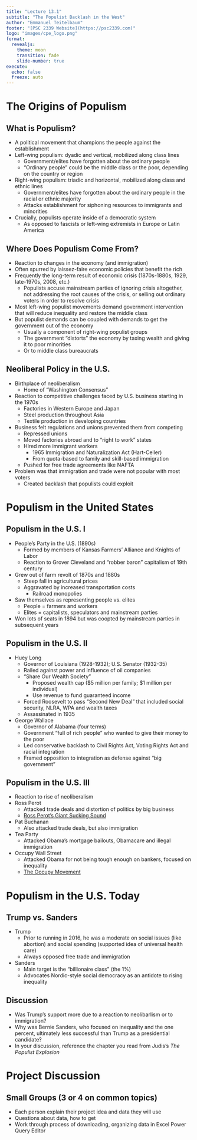 ```yaml
---
title: "Lecture 13.1"
subtitle: "The Populist Backlash in the West"
author: "Emmanuel Teitelbaum"
footer: "[PSC 2339 Website](https://psc2339.com)"
logo: "images/cpe_logo.png"
format:
  revealjs:
    theme: moon
    transition: fade
    slide-number: true
execute:
  echo: false
  freeze: auto
---
```


# The Origins of Populism

## What is Populism? {.smaller}

- A political movement that champions the people against the establishment 
- Left-wing populism: dyadic and vertical, mobilized along class lines
	- Government/elites have forgotten about the ordinary people
	- "Ordinary people" could be the middle class or the poor, depending on the country or region
- Right-wing populism: triadic and horizontal, mobilized along class and ethnic lines
	- Government/elites have forgotten about the ordinary people in the racial or ethnic majority 
	- Attacks establishment for siphoning resources to immigrants and minorities
-	Crucially, populists operate inside of a democratic system
	- As opposed to fascists or left-wing extremists in Europe or Latin America

## Where Does Populism Come From? {.smaller}

- Reaction to changes in the economy (and immigration)
- Often spurred by laissez-faire economic policies that benefit the rich
- Frequently the long-term result of economic crisis (1870s-1880s, 1929, late-1970s, 2008, etc.)
	- Populists accuse mainstream parties of ignoring crisis altogether, not addressing the root causes of the crisis, or selling out ordinary voters in order to resolve crisis  
- Most left-wing populist movements demand government intervention that will reduce inequality and restore the middle class
- But populist demands can be coupled with demands to get the government out of the economy
	- Usually a component of right-wing populist groups
	- The government “distorts” the economy by taxing wealth and giving it to poor minorities
	- Or to middle class bureaucrats 

## Neoliberal Policy in the U.S. {.smaller}

- Birthplace of neoliberalism 
	- Home of “Washington Consensus”
- Reaction to competitive challenges faced by U.S. business starting in the 1970s
	- Factories in Western Europe and Japan
	- Steel production throughout Asia
	- Textile production in developing countries
- Business felt regulations and unions prevented them from competing
	- Repressed unions 
	- Moved factories abroad and to “right to work” states
	- Hired more immigrant workers
		- 1965 Immigration and Naturalization Act (Hart-Celler)
		- From quota-based to family and skill-based immigration 
	- Pushed for free trade agreements like NAFTA
- Problem was that immigration and trade were not popular with most voters
	- Created backlash that populists could exploit

# Populism in the United States 

## Populism in the U.S. I {.smaller}

- People’s Party in the U.S. (1890s) 
	- Formed by members of Kansas Farmers’ Alliance and Knights of Labor
	- Reaction to Grover Cleveland and "robber baron" capitalism of 19th century
- Grew out of farm revolt of 1870s and 1880s
	- Steep fall in agricultural prices
	- Aggravated by increased transportation costs 
		- Railroad monopolies
- Saw themselves as representing people vs. elites
	- People = farmers and workers
	- Elites = capitalists, speculators and mainstream parties
- Won lots of seats in 1894 but was coopted by mainstream parties in subsequent years

## Populism in the U.S. II {.smaller}

- Huey Long 
	- Governor of Louisiana (1928-1932); U.S. Senator (1932-35) 
	- Railed against power and influence of oil companies
	- “Share Our Wealth Society”
		- Proposed wealth cap ($5 million per family; $1 million per individual)
		- Use revenue to fund guaranteed income
	- Forced Roosevelt to pass “Second New Deal” that included social security, NLRA, WPA and wealth taxes
	- Assassinated in 1935
- George Wallace 
  - Governor of Alabama (four terms)
  - Government "full of rich people" who wanted to give their money to the poor
  - Led conservative backlash to Civil Rights Act, Voting Rights Act and racial integration 
  - Framed opposition to integration as defense against “big government”



## Populism in the U.S. III {.smaller}

- Reaction to rise of neoliberalism 
- Ross Perot
	- Attacked trade deals and distortion of politics by big business
	- [Ross Perot's Giant Sucking Sound](https://youtu.be/xQ7kn2-GEmM)
- Pat Buchanan 
	- Also attacked trade deals, but also immigration
- Tea Party
	- Attacked Obama’s mortgage bailouts, Obamacare and illegal immigration
- Occupy Wall Street
	- Attacked Obama for not being tough enough on bankers, focused on inequality
	- [The Occupy Movement](https://youtu.be/KFOWci6yrSs)

# Populism in the U.S. Today

## Trump vs. Sanders {.smaller}

- Trump
	- Prior to running in 2016, he was a moderate on social issues (like abortion) and social spending (supported idea of universal health care)
	- Always opposed free trade and immigration
- Sanders
	- Main target is the “billionaire class” (the 1%)
	- Advocates Nordic-style social democracy as an antidote to rising inequality

## Discussion 

- Was Trump's support more due to a reaction to neolibarlism or to immigration? 
- Why was Bernie Sanders, who focused on inequality and the one percent, ultimately less successful than Trump as a presidential candidate?  
- In your discussion, reference the chapter you read from Judis's *The Populist Explosion*

# Project Discussion

## Small Groups (3 or 4 on common topics)

- Each person explain their project idea and data they will use
- Questions about data, how to get
- Work through process of downloading, organizing data in Excel Power Query Editor 
